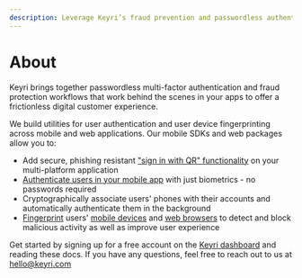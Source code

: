 ```yaml
---
description: Leverage Keyri’s fraud prevention and passwordless authentication tools today. Access our developer-friendly SDKs and libraries to get up and running.
---
```


# About

Keyri brings together passwordless multi-factor authentication and fraud protection workflows that work behind the scenes in your apps to offer a frictionless digital customer experience.

We build utilities for user authentication and user device fingerprinting across mobile and web applications. Our mobile SDKs and web packages allow you to:

- Add secure, phishing resistant ["sign in with QR" functionality](/authentication/qr-authentication) on your multi-platform application
- [Authenticate users in your mobile app](/authentication/mobile-app-authentication) with just biometrics - no passwords required
- Cryptographically associate users' phones with their accounts and automatically authenticate them in the background
- [Fingerprint](/device-fingerprinting) users' [mobile devices](/device-fingerprinting/mobile-fingerprinting) and [web browsers](/device-fingerprinting/web-fingerprinting) to detect and block malicious activity as well as improve user experience

Get started by signing up for a free account on the [Keyri dashboard](https://app.keyri.com/sign-up) and reading these docs. If you have any questions, feel free to reach out to us at [hello@keyri.com](mailto:hello@keyri.com)
